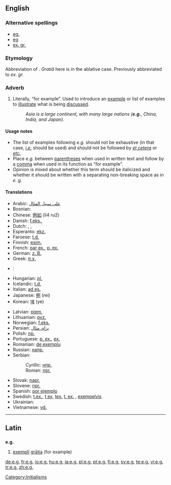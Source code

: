 {{also|eg|ég|.eg|eg.|EG|Eg|-eg-|eg-}}
==English==

===Alternative spellings===
* [[eg.]]
* [[eg]]
* [[ex. gr.]]

===Etymology===
Abbreviation of {{etyl|la}} {{term|exempli gratia|exempli gratiā|lang=la|for example}}. ''Gratiā'' here is in the ablative case. Previously abbreviated to ''ex. gr.''

===Adverb===
{{en-adv|-}}

# {{context|[[abbreviation]]|[[initialism]]}} Literally, “for example”.  Used to introduce an [[example]] or list of examples to [[illustrate]] what is being [[discuss]]ed.
#: ''Asia is a large continent, with many large nations ('''e.g.''', China, India, and Japan).''

====Usage notes====
{{unreferenced}}
* The list of examples following ''e.g.'' should not be exhaustive (in that case, ''[[i.e.]]'' should be used) and should not be followed by ''[[et cetera]]'' or ''[[etc.]]''
* Place ''e.g.'' between [[parentheses]] when used in written text and follow by a [[comma]] when used in its function as “for example”.
* Opinion is mixed about whether this term should be italicized and whether it should be written with a separating non-breaking space as in ''e. g.''

====Translations====
{{trans-top|abbreviation for “for example”}}
* Arabic: [[على سبيل المثال]]
* Bosnian: {{t|bs|npr.}} {{i|[[na]] [[primjer]]}}
* Chinese: [[例如]] (li4 ru2)
* Danish: [[f.eks.]], {{t|da|fx}} {{i|[[for eksempel]]}}
* Dutch: {{t|nl|bv.}}, {{t|nl|bijv.}}, {{t|nl|bvb.}} {{i|{{t|nl|bijvoorbeeld}}}}
* Esperanto: [[ekz.]] {{i|[[ekzemple]]}}
* Faroese: [[t.d.]] {{i|[[til dømis]]}}
* Finnish: [[esim.]] {{i|[[esimerkiksi]]}}
* French: [[par ex.]], [[p. ex.]] {{i|[[par exemple]]}}<!-- are both right? -->
* German: [[z. B.]] {{i|[[zum Beispiel]]}}
* Greek: [[π.χ.]] {{i|[[παραδείγματος χάριν]]}}
* {{ttbc|Hebrew}}: {{i|{{t|he|לדוגמא}}}}
* Hungarian: [[pl.]] {{i|[[például]]}}
* Icelandic: [[t.d.]] {{i|[[til dæmis]]}}
* Italian: [[ad es.]] {{i|[[ad esempio]]}}
* Japanese: [[例]] (rei)
* Korean: [[예]] (ye)
{{trans-mid}}
* Latvian: [[piem.]] {{i|[[piemēram]]}}
* Lithuanian: [[pvz.]] {{i|[[pavyzdžiui]]}}
* Norwegian: [[f.eks.]] {{i|[[for eksempel]]}}
* Persian: [[براي مثال]]
* Polish: [[np.]] {{i|[[na]] [[przykład]]}}
* Portuguese: [[p. ex.]], [[ex.]] {{i|[[por exemplo]]}}
* Romanian: [[de exemplu]]
* Russian: [[напр.]] {{i|[[например]]}}
* Serbian:
*: Cyrillic: [[нпр.]] {{i|[[на]] [[пример]]}}
*: Roman: [[npr.]] {{i|[[na]] [[primer]]}}
* Slovak: [[napr.]] {{i|[[napríklad]]}}
* Slovene: [[npr.]] {{i|[[na]] [[primer]]}}
* Spanish: [[por ejemplo]]
* Swedish: [[t.ex.]], [[t ex]], [[tex.]] [[t. ex.]] {{i|[[till exempel]]}}, [[exempelvis]]
* Ukrainian: {{t|uk|наприклад|tr=napryklad}}
* Vietnamese: [[vd.]] {{i|[[ví dụ]]}}
{{trans-bottom}}

[[Category:Initialisms]]

----

==Latin==

==={{abbreviation|Latin}}===
'''e.g.'''

# [[exemplum#Latin|exemplī]] [[gratia|grātia]] (for example)

[[de:e.g.]]
[[fr:e.g.]]
[[io:e.g.]]
[[hu:e.g.]]
[[ja:e.g.]]
[[pl:e.g.]]
[[pt:e.g.]]
[[fi:e.g.]]
[[sv:e.g.]]
[[te:e.g.]]
[[vi:e.g.]]
[[tr:e.g.]]
[[zh:e.g.]]